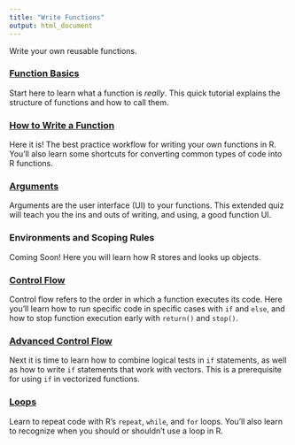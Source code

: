 ```yaml
---
title: "Write Functions"
output: html_document
---
```


Write your own reusable functions.


### [Function Basics](https://tutorials.shinyapps.io/function-basics/)

Start here to learn what a function is _really_. This quick tutorial explains the structure of functions and how to call them.

### [How to Write a Function](https://tutorials.shinyapps.io/how-to-write-a-function/)

Here it is! The best practice workflow for writing your own functions in R. You'll also learn some shortcuts for converting common types of code into R functions.

### [Arguments](https://tutorials.shinyapps.io/arguments/)

Arguments are the user interface (UI) to your functions. This extended quiz will teach you the ins and outs of writing, and using, a good function UI.

### Environments and Scoping Rules

Coming Soon! Here you will learn how R stores and looks up objects. 

### [Control Flow](https://tutorials.shinyapps.io/control-flow/)

Control flow refers to the order in which a function executes its code. Here you'll learn how to run specific code in specific cases with `if` and `else`, and how to stop function execution early with `return()` and `stop()`.

### [Advanced Control Flow](https://tutorials.shinyapps.io/advanced-control-flow/)

Next it is time to learn how to combine logical tests in `if` statements, as well as how to write `if` statements that work with vectors. This is a prerequisite for using `if` in vectorized functions.

### [Loops](https://tutorials.shinyapps.io/loops/)

Learn to repeat code with R's `repeat`, `while`, and `for` loops. You'll also learn to recognize when you should or shouldn't use a loop in R.
